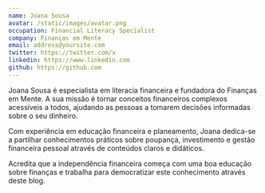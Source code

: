 ```yaml
---
name: Joana Sousa
avatar: /static/images/avatar.png
occupation: Financial Literacy Specialist
company: Finanças em Mente
email: address@yoursite.com
twitter: https://twitter.com/x
linkedin: https://www.linkedin.com
github: https://github.com
---
```


Joana Sousa é especialista em literacia financeira e fundadora do Finanças em Mente. A sua missão é tornar conceitos financeiros complexos acessíveis a todos, ajudando as pessoas a tomarem decisões informadas sobre o seu dinheiro.

Com experiência em educação financeira e planeamento, Joana dedica-se a partilhar conhecimentos práticos sobre poupança, investimento e gestão financeira pessoal através de conteúdos claros e didáticos.

Acredita que a independência financeira começa com uma boa educação sobre finanças e trabalha para democratizar este conhecimento através deste blog.
